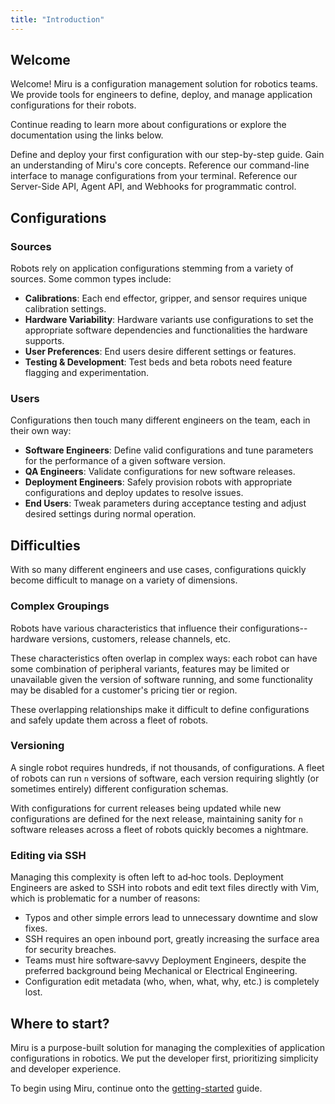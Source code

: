 ```yaml
---
title: "Introduction"
---
```


## Welcome

Welcome\! Miru is a configuration management solution for robotics teams. We provide tools for engineers to define, deploy, and manage application configurations for their robots.

Continue reading to learn more about configurations or explore the documentation using the links below.

<Columns cols={2}>
    <Card
        title="Getting Started"
        icon="rocket"
        href="/docs/home/basics/getting-started/overview"
    >
        Define and deploy your first configuration with our step-by-step guide.
    </Card>
    <Card
        title="Concepts"
        icon="book-open"
        href="/docs/home/basics/concepts"
    >
        Gain an understanding of Miru's core concepts.
    </Card>
</Columns>
<Columns cols={2}>
    <Card
        title="CLI Reference"
        icon="terminal"
        href="/docs/cli-reference/install"
    >
        Reference our command-line interface to manage configurations from your terminal.
    </Card>
    <Card
        title="API Reference"
        icon="server"
        href="/docs/api-reference/server-side/intro"
    >
        Reference our Server-Side API, Agent API, and Webhooks for programmatic control.
    </Card>
</Columns>

## Configurations

### Sources

Robots rely on application configurations stemming from a variety of sources. Some common types include:

- **Calibrations**: Each end effector, gripper, and sensor requires unique calibration settings.
- **Hardware Variability**: Hardware variants use configurations to set the appropriate software dependencies and functionalities the hardware supports.
- **User Preferences**: End users desire different settings or features.
- **Testing & Development**: Test beds and beta robots need feature flagging and experimentation.

### Users 
Configurations then touch many different engineers on the team, each in their own way:

- **Software Engineers**: Define valid configurations and tune parameters for the performance of a given software version.
- **QA Engineers**: Validate configurations for new software releases.
- **Deployment Engineers**: Safely provision robots with appropriate configurations and deploy updates to resolve issues.
- **End Users**: Tweak parameters during acceptance testing and adjust desired settings during normal operation.

## Difficulties

With so many different engineers and use cases, configurations quickly become difficult to manage on a variety of dimensions.

### Complex Groupings

Robots have various characteristics that influence their configurations--hardware versions, customers, release channels, etc. 

These characteristics often overlap in complex ways: each robot can have some combination of peripheral variants, features may be limited or unavailable given the version of software running, and some functionality may be disabled for a customer's pricing tier or region.

These overlapping relationships make it difficult to define configurations and safely update them across a fleet of robots.

### Versioning

A single robot requires hundreds, if not thousands, of configurations. A fleet of robots can run `n` versions of software, each version requiring slightly (or sometimes entirely) different configuration schemas.

With configurations for current releases being updated while new configurations are defined for the next release, maintaining sanity for `n` software releases across a fleet of robots quickly becomes a nightmare.

### Editing via SSH

Managing this complexity is often left to ad‑hoc tools. Deployment Engineers are asked to SSH into robots and edit text files directly with Vim, which is problematic for a number of reasons:

- Typos and other simple errors lead to unnecessary downtime and slow fixes.
- SSH requires an open inbound port, greatly increasing the surface area for security breaches.
- Teams must hire software‑savvy Deployment Engineers, despite the preferred background being Mechanical or Electrical Engineering.
- Configuration edit metadata (who, when, what, why, etc.) is completely lost.

## Where to start?

Miru is a purpose-built solution for managing the complexities of application configurations in robotics. We put the developer first, prioritizing simplicity and developer experience.

To begin using Miru, continue onto the [getting-started](/docs/home/basics/getting-started/overview) guide.
